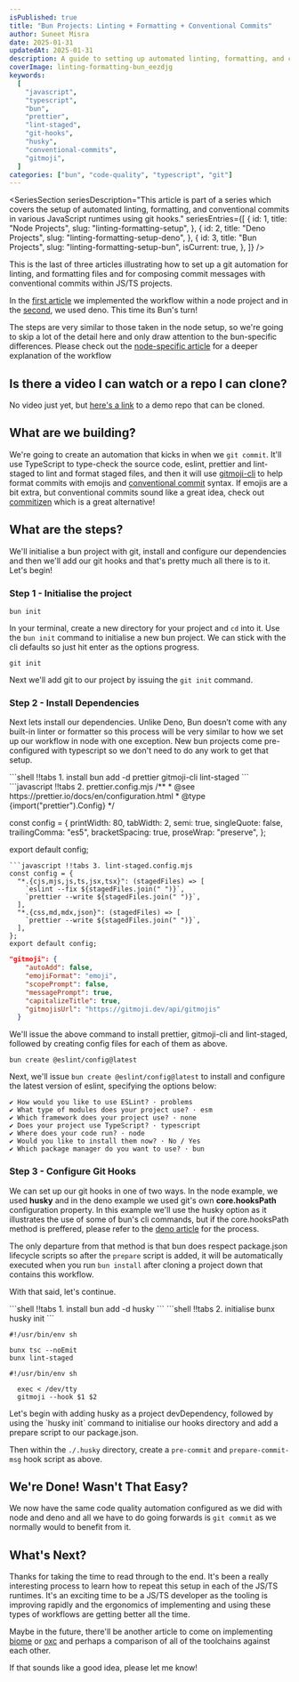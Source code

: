 ```yaml
---
isPublished: true
title: "Bun Projects: Linting + Formatting + Conventional Commits"
author: Suneet Misra
date: 2025-01-31
updatedAt: 2025-01-31
description: A guide to setting up automated linting, formatting, and conventional commits in Bun projects using Git hooks.
coverImage: linting-formatting-bun_eezdjg
keywords:
  [
    "javascript",
    "typescript",
    "bun",
    "prettier",
    "lint-staged",
    "git-hooks",
    "husky",
    "conventional-commits",
    "gitmoji",
  ]
categories: ["bun", "code-quality", "typescript", "git"]
---
```


<SuspendedArticleImage
  src="linting-formatting-bun_eezdjg"
  alt="Thumbnail image showing the title for the article with the bun and git logos"
/>

<SeriesSection
  seriesDescription="This article is part of a series which covers the setup of automated linting, formatting, and conventional commits in various JavaScript runtimes using git hooks."
  seriesEntries={[
    {
      id: 1,
      title: "Node Projects",
      slug: "linting-formatting-setup",
    },
    {
      id: 2,
      title: "Deno Projects",
      slug: "linting-formatting-setup-deno",
    },
    {
      id: 3,
      title: "Bun Projects",
      slug: "linting-formatting-setup-bun",
      isCurrent: true,
    },
  ]}
/>

This is the last of three articles illustrating how to set up a git automation for linting, and formatting files and for composing commit messages with conventional commits within JS/TS projects.

In the [first article](/articles/linting-formatting-setup) we implemented the workflow within a node project and in the [second](/articles/linting-formatting-setup-deno), we used deno. This time its Bun's turn!

The steps are very similar to those taken in the node setup, so we're going to skip a lot of the detail here and only draw attention to the bun-specific differences. Please check out the [node-specific article](/articles/linting-formatting-setup) for a deeper explanation of the workflow

## Is there a video I can watch or a repo I can clone?

No video just yet, but [here's a link](https://github.com/sun33t/0003-linting-formatting-setup-bun) to a demo repo that can be cloned.

## What are we building?

We're going to create an automation that kicks in when we `git commit`. It'll use TypeScript to type-check the source code, eslint, prettier and lint-staged to lint and format staged files, and then it will use [gitmoji-cli](https://github.com/carloscuesta/gitmoji) to help format commits with emojis and [conventional commit](https://www.conventionalcommits.org/en/v1.0.0/) syntax. If emojis are a bit extra, but conventional commits sound like a great idea, check out [commitizen](https://commitizen-tools.github.io/commitizen/) which is a great alternative!

## What are the steps?

We'll initialise a bun project with git, install and configure our dependencies and then we'll add our git hooks and that's pretty much all there is to it. Let's begin!

### Step 1 - Initialise the project

```shell terminal
bun init
```

In your terminal, create a new directory for your project and `cd` into it. Use the `bun init` command to initialise a new bun project. We can stick with the cli defaults so just hit enter as the options progress.

```shell terminal
git init
```

Next we'll add git to our project by issuing the `git init` command.

### Step 2 - Install Dependencies

Next lets install our dependencies. Unlike Deno, Bun doesn’t come with any built-in linter or formatter so this process will be very similar to how we set up our workflow in node with one exception. New bun projects come pre-configured with typescript so we don't need to do any work to get that setup.

<CodeWithTabs>
```shell !!tabs 1. install
bun add -d prettier gitmoji-cli lint-staged
```
```javascript !!tabs 2. prettier.config.mjs
/**
 * @see https://prettier.io/docs/en/configuration.html
 * @type {import("prettier").Config}
 */

const config = {
printWidth: 80,
tabWidth: 2,
semi: true,
singleQuote: false,
trailingComma: "es5",
bracketSpacing: true,
proseWrap: "preserve",
};

export default config;
```
```javascript !!tabs 3. lint-staged.config.mjs
const config = {
  "*.{cjs,mjs,js,ts,jsx,tsx}": (stagedFiles) => [
    `eslint --fix ${stagedFiles.join(" ")}`,
    `prettier --write ${stagedFiles.join(" ")}`,
  ],
  "*.{css,md,mdx,json}": (stagedFiles) => [
    `prettier --write ${stagedFiles.join(" ")}`,
  ],
};
export default config;
```

```json !!tabs 3. package.json
"gitmoji": {
    "autoAdd": false,
    "emojiFormat": "emoji",
    "scopePrompt": false,
    "messagePrompt": true,
    "capitalizeTitle": true,
    "gitmojisUrl": "https://gitmoji.dev/api/gitmojis"
  }
```

</CodeWithTabs>

We'll issue the above command to install prettier, gitmoji-cli and lint-staged, followed by creating config files for each of them as above.

```shell terminal
bun create @eslint/config@latest
```

Next, we'll issue `bun create @eslint/config@latest` to install and configure the latest version of eslint, specifying the options below:

```shell terminal
✔ How would you like to use ESLint? · problems
✔ What type of modules does your project use? · esm
✔ Which framework does your project use? · none
✔ Does your project use TypeScript? · typescript
✔ Where does your code run? · node
✔ Would you like to install them now? · No / Yes
✔ Which package manager do you want to use? · bun

```

### Step 3 - Configure Git Hooks

We can set up our git hooks in one of two ways. In the node example, we used **husky** and in the deno example we used git's own **core.hooksPath** configuration property. In this example we'll use the husky option as it illustrates the use of some of bun's cli commands, but if the core.hooksPath method is preffered, please refer to the [deno article](/articles/lint-formatting-setup-deno) for the process.

The only departure from that method is that bun does respect package.json lifecycle scripts so after the `prepare` script is added, it will be automatically executed when you run `bun install` after cloning a project down that contains this workflow.

With that said, let's continue.

<CodeWithTabs>
  ```shell !!tabs 1. install
  bun add -d husky
  ```
  ```shell !!tabs 2. initialise
  bunx husky init
  ```

```shell !!tabs 3. pre-commit
#!/usr/bin/env sh

bunx tsc --noEmit
bunx lint-staged
```

```shell !!tabs 4. prepare-commit-msg
#!/usr/bin/env sh

  exec < /dev/tty
  gitmoji --hook $1 $2
```

</CodeWithTabs>
Let's begin with adding husky as a project devDependency, followed by using the `husky init` command to initialise our hooks directory and add a prepare script to our package.json.

Then within the `./.husky` directory, create a `pre-commit` and `prepare-commit-msg` hook script as above.

## We're Done! Wasn't That Easy?

We now have the same code quality automation configured as we did with node and deno and all we have to do going forwards is `git commit` as we normally would to benefit from it.

## What's Next?

Thanks for taking the time to read through to the end. It's been a really interesting process to learn how to repeat this setup in each of the JS/TS runtimes. It's an exciting time to be a JS/TS developer as the tooling is improving rapidly and the ergonomics of implementing and using these types of workflows are getting better all the time.

Maybe in the future, there'll be another article to come on implementing [biome](https://biomejs.dev/) or [oxc](https://oxc.rs/) and perhaps a comparison of all of the toolchains against each other.

If that sounds like a good idea, please let me know!
